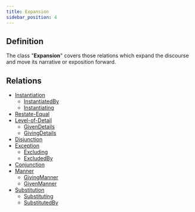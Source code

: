 ```yaml
---
title: Expansion
sidebar_position: 4
---
```


## Definition

The class "**Expansion**" covers those relations which expand the discourse and move its narrative or exposition forward.

## Relations
- [Instantiation](./Instantiation)
  - [InstantiatedBy](./Instantiation/instantiatedby.mdx)
  - [Instantiating](./Instantiation/instantiating.mdx)
- [Restate-Equal](./restate-equal.mdx)
- [Level-of-Detail](./Level-of-Detail)
  - [GivenDetails](./Level-of-Detail/givendetails.mdx)
  - [GivingDetails](./Level-of-Detail/givingdetails.mdx)
- [Disjunction](./disjunction.mdx)
- [Exception](./Exception)
  - [Excluding](./Exception/excluding.mdx)
  - [ExcludedBy](./Exception/excludedby.mdx)
- [Conjunction](./Conjunction)
- [Manner](./Manner)
  - [GivingManner](./Manner/givingmanner.mdx)
  - [GivenManner](./Manner/givenmanner.mdx)
- [Substitution](./Substitution)
  - [Substituting](./Substitution/substituting.mdx)
  - [SubstitutedBy](./Substitution/substitutedby.mdx)